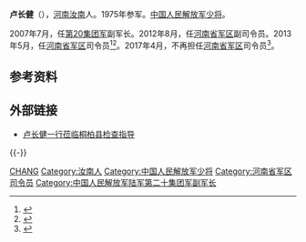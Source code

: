 '''卢长健'''（{{bd|1958年|||}}），[[河南|河南]][[汝南|汝南]]人。1975年参军。[[中国人民解放军|中国人民解放军]][[少将|少将]]。

2007年7月，任[[第20集团军|第20集团军]]副军长。2012年8月，任[[河南省军区|河南省军区]]副司令员。2013年5月，任[[河南省军区|河南省军区]]司令员<ref >{{cite web |url=http://www.hebi.gov.cn/zghb/436364/436372/1520409/index.html |language= |title=省军区司令员卢长健莅鹤检查征兵工作 |publisher=鹤壁日报 |date=2016年9月2日 |accessdate= |archive-date=2019年9月15日 |archive-url=https://web.archive.org/web/20190915182809/http://www.hebi.gov.cn/zghb/436364/436372/1520409/index.html |dead-url=no }}</ref><ref>{{Cite web |url=http://www.henanrd.gov.cn/hnrd/delegate.jsp?selectuserid=19677 |title=省人大代表 |access-date=2016-09-03 |archive-url=https://web.archive.org/web/20160917170115/http://www.henanrd.gov.cn/hnrd/delegate.jsp?selectuserid=19677 |archive-date=2016-09-17 |dead-url=yes }}</ref>。2017年4月，不再担任[[河南省军区|河南省军区]]司令员<ref>{{cite news|title=空军少将周利调任河南省军区司令员，接替卢长健少将|url=http://www.thepaper.cn/newsDetail_forward_1660971|accessdate=2017-04-12|agency=澎湃新闻|archive-date=2020-01-14|archive-url=https://web.archive.org/web/20200114025513/http://www.thepaper.cn/newsDetail_forward_1660971|dead-url=no}}</ref>。

== 参考资料 ==
{{reflist}}

== 外部链接 ==
*[http://news.01ny.cn/2016/xianqutoutiao_0830/611094.html 卢长健一行莅临桐柏县检查指导] {{Wayback|url=http://news.01ny.cn/2016/xianqutoutiao_0830/611094.html |date=20190917220552 }}

{{-}}
{{start box}}
{{s-mil|pla}}
{{s-before|[[刘孟合|刘孟合]]}}
{{s-title|[[中国人民解放军河南省军区|中国人民解放军河南省军区]]司令员|2013年5月-2017年4月}}
{{s-after|[[周利|周利]]}}
{{end box}}

{{DEFAULTSORT:LU卢}}
[[Category:卢姓|CHANG]]
[[Category:汝南人|Category:汝南人]]
[[Category:中国人民解放军少将|Category:中国人民解放军少将]]
[[Category:河南省军区司令员|Category:河南省军区司令员]]
[[Category:中国人民解放军陆军第二十集团军副军长|Category:中国人民解放军陆军第二十集团军副军长]]